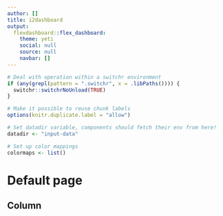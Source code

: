 ```yaml
---
author: []
title: i2dashboard
output:
  flexdashboard::flex_dashboard:
    theme: yeti
    social: null
    source: null
    navbar: []
---
```


```r
# Deal with operation within a switchr environment
if (any(grepl(pattern = ".switchr", x = .libPaths()))) {
  switchr::switchrNoUnload(TRUE)
}

# Make it possible to reuse chunk labels
options(knitr.duplicate.label = "allow")

# Set datadir variable, components should fetch their env from here!
datadir <- "input-data"

# Set up color mappings
colormaps <- list()
```

Default page 
====================================================



Column {.tabset}
----------------------------------------------------



